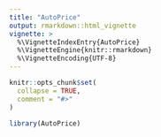 ```yaml
---
title: "AutoPrice"
output: rmarkdown::html_vignette
vignette: >
  %\VignetteIndexEntry{AutoPrice}
  %\VignetteEngine{knitr::rmarkdown}
  %\VignetteEncoding{UTF-8}
---
```


```r
knitr::opts_chunk$set(
  collapse = TRUE,
  comment = "#>"
)
```

```r
library(AutoPrice)
```
